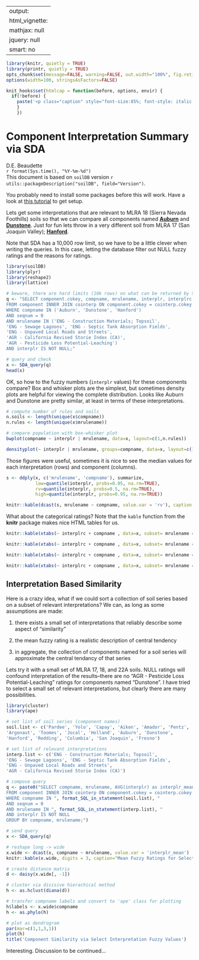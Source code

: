 
---
output:
  html_vignette:
    mathjax: null
    jquery: null
    smart: no
---

```{r setup, echo=FALSE, results='hide', warning=FALSE}
library(knitr, quietly = TRUE)
library(printr, quietly = TRUE)
opts_chunk$set(message=FALSE, warning=FALSE, out.width="100%", fig.retina = 2, fig.align='center', dev='png', dev.args=list(pointsize=10, antialias='cleartype'), tidy=FALSE)
options(width=100, stringsAsFactors=FALSE)

knit_hooks$set(htmlcap = function(before, options, envir) {
  if(!before) {
    paste('<p class="caption" style="font-size:85%; font-style: italic; font-weight: bold;">',options$htmlcap,"</p><hr>",sep="")
    }
    })
```


Component Interpretation Summary via SDA
========================================
D.E. Beaudette
<br>
`r format(Sys.time(), "%Y-%m-%d")`
<br>
This document is based on `soilDB` version `r utils::packageDescription("soilDB", field="Version")`.

You probably need to install some packages before this will work. Have a look at [this tutorial](https://r-forge.r-project.org/scm/viewvc.php/*checkout*/docs/soilDB/SDA-tutorial.html?root=aqp) to get setup.

Lets get some interpretations that are relevant to MLRA 18 (Sierra Nevada Foothills) soils so that we can compare all components named [**Auburn**](https://soilseries.sc.egov.usda.gov/OSD_Docs/A/AUBURN.html) and [**Dunstone**](https://soilseries.sc.egov.usda.gov/OSD_Docs/D/DUNSTONE.html). Just for fun lets throw in a very different soil from MLRA 17 (San Joaquin Valley); [**Hanford**](https://soilseries.sc.egov.usda.gov/OSD_Docs/H/HANFORD.html).

Note that SDA has a 10,000 row limit, so we have to be a little clever when writing the queries. In this case, letting the database filter out NULL fuzzy ratings and the reasons for ratings.
```{r}
library(soilDB)
library(plyr)
library(reshape2)
library(lattice)

# beware, there are hard limits (10k rows) on what can be returned by SDA
q <- "SELECT component.cokey, compname, mrulename, interplr, interplrc
FROM component INNER JOIN cointerp ON component.cokey = cointerp.cokey
WHERE compname IN ('Auburn', 'Dunstone', 'Hanford')
AND seqnum = 0
AND mrulename IN ('ENG - Construction Materials; Topsoil', 
'ENG - Sewage Lagoons', 'ENG - Septic Tank Absorption Fields', 
'ENG - Unpaved Local Roads and Streets', 
'AGR - California Revised Storie Index (CA)', 
'AGR - Pesticide Loss Potential-Leaching')
AND interplr IS NOT NULL;"

# query and check
x <- SDA_query(q)
head(x)
```

OK, so how to the fuzzy numbers (`interplr` values) for these components compare? Box and whisker plots are the simplest, but sometimes density plots are helpful for viewing the complete distribution. Looks like Auburn and Dunstone are pretty similar, at least in terms of these interpretations.
```{r, fig.width=8, fig.height=10}
# compute number of rules and soils
n.soils <- length(unique(x$compname))
n.rules <- length(unique(x$mrulename))

# compare population with box-whisker plot
bwplot(compname ~ interplr | mrulename, data=x, layout=c(1,n.rules))

densityplot(~ interplr | mrulename, groups=compname, data=x, layout=c(1,n.rules), auto.key=list(points=FALSE, lines=TRUE, columns=n.soils), scales=list(y=list(relation='free')))
```


Those figures were useful, sometimes it is nice to see the median values for each interpretation (rows) and component (columns).
```{r}
s <- ddply(x, c('mrulename', 'compname'), summarize, 
           low=quantile(interplr, probs=0.05, na.rm=TRUE), 
           rv=quantile(interplr, probs=0.5, na.rm=TRUE), 
           high=quantile(interplr, probs=0.95, na.rm=TRUE))

knitr::kable(dcast(s, mrulename ~ compname, value.var = 'rv'), caption = "Median Fuzzy Ratings")
```


What about the categorical ratings? Note that the `kable` function from the **knitr** package makes nice HTML tables for us.
```{r}
knitr::kable(xtabs(~ interplrc + compname , data=x, subset= mrulename == 'ENG - Construction Materials; Topsoil'), caption="ENG - Construction Materials; Topsoil")

knitr::kable(xtabs(~ interplrc + compname , data=x, subset= mrulename == 'AGR - California Revised Storie Index (CA)'), caption = "AGR - California Revised Storie Index (CA)'")

knitr::kable(xtabs(~ interplrc + compname , data=x, subset= mrulename == 'ENG - Septic Tank Absorption Fields'), caption = "ENG - Septic Tank Absorption Fields")

knitr::kable(xtabs(~ interplrc + compname , data=x, subset= mrulename == 'ENG - Sewage Lagoons'), caption = "ENG - Sewage Lagoons")
```


## Interpretation Based Similarity

Here is a crazy idea, what if we could sort a collection of soil series based on a subset of relevant interpretations? We can, as long as some assumptions are made:

 1. there exists a small set of interpretations that reliably describe some aspect of "similarity"
 
 2. the mean fuzzy rating is a realistic description of central tendency  
 
 3. in aggregate, the collection of components named for a soil series will approximate the central tendancy of that series
 
Lets try it with a small set of MLRA 17, 18, and 22A soils. NULL ratings will confound interpretation of the results--there are no "AGR - Pesticide Loss Potential-Leaching" ratings for components named "Dunstone". I have tried to select a small set of relevant interpretations, but clearly there are many possibilities.
```{r, fig.width=6, fig.height=5}
library(cluster)
library(ape)

# set list of soil series (component names)
soil.list <- c('Pardee', 'Yolo', 'Capay', 'Aiken', 'Amador', 'Pentz', 'Sobrante',
'Argonaut', 'Toomes', 'Jocal', 'Holland', 'Auburn', 'Dunstone', 
'Hanford', 'Redding', 'Columbia', 'San Joaquin', 'Fresno')

# set list of relevant interpretations
interp.list <- c('ENG - Construction Materials; Topsoil', 
'ENG - Sewage Lagoons', 'ENG - Septic Tank Absorption Fields', 
'ENG - Unpaved Local Roads and Streets', 
'AGR - California Revised Storie Index (CA)')

# compose query
q <- paste0("SELECT compname, mrulename, AVG(interplr) as interplr_mean
FROM component INNER JOIN cointerp ON component.cokey = cointerp.cokey
WHERE compname IN ", format_SQL_in_statement(soil.list), "
AND seqnum = 0
AND mrulename IN ", format_SQL_in_statement(interp.list), "
AND interplr IS NOT NULL
GROUP BY compname, mrulename;")

# send query
x <- SDA_query(q)

# reshape long -> wide
x.wide <- dcast(x, compname ~ mrulename, value.var = 'interplr_mean')
knitr::kable(x.wide, digits = 3, caption="Mean Fuzzy Ratings for Select Soil Series")

# create distance matrix
d <- daisy(x.wide[, -1])

# cluster via divisive hierachical method
h <- as.hclust(diana(d))

# transfer compname labels and convert to 'ape' class for plotting
h$labels <- x.wide$compname
h <- as.phylo(h)

# plot as dendrogram
par(mar=c(1,1,3,1))
plot(h)
title('Component Similarity via Select Interpretation Fuzzy Values')
```

Interesting. Discussion to be continued...

